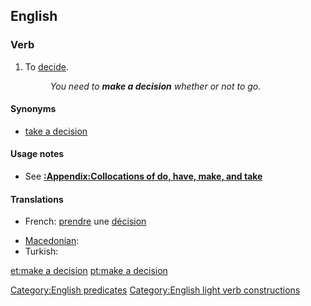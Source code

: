 ==English==

===Verb===
{{infl|en|verb|head=[[make]] [[a]] [[decision]]}}

# {{intransitive|idiom}} To [[decide]].
#:''You need to '''make a decision''' whether or not to go.''

====Synonyms====
* {{sense|decide}} [[take a decision]] {{qualifier|much less common, especially in US}}

====Usage notes====
* See '''[[:Appendix:Collocations of do, have, make, and take]]'''

====Translations====
{{trans-top|to decide}}
*French: [[prendre]] une [[décision]]
{{trans-mid}}
* [[Macedonian]]: {{t|mk|носам одлука|tr=nósam ódluka|sc=Cyrl}}
* Turkish: {{t+|tr|karar vermek}}
{{trans-bottom}}

[[Category:English predicates]]
[[Category:English light verb constructions]]
[[et:make a decision]]
[[pt:make a decision]]